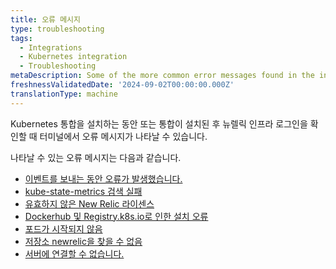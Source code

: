 ```yaml
---
title: 오류 메시지
type: troubleshooting
tags:
  - Integrations
  - Kubernetes integration
  - Troubleshooting
metaDescription: Some of the more common error messages found in the infrastructure agent logs for New Relic Kubernetes integration.
freshnessValidatedDate: '2024-09-02T00:00:00.000Z'
translationType: machine
---
```


Kubernetes 통합을 설치하는 동안 또는 통합이 설치된 후 뉴렐릭 인프라 로그인을 확인할 때 터미널에서 오류 메시지가 나타날 수 있습니다.

나타날 수 있는 오류 메시지는 다음과 같습니다.

* [이벤트를 보내는 동안 오류가 발생했습니다.](/docs/kubernetes-pixie/kubernetes-integration/troubleshooting/common-error-messages/error-sending-events)
* [kube-state-metrics 검색 실패](/docs/kubernetes-pixie/kubernetes-integration/troubleshooting/common-error-messages/failed-discover-kube)
* [유효하지 않은 New Relic 라이센스](/docs/kubernetes-pixie/kubernetes-integration/troubleshooting/common-error-messages/invalid-nr-license)
* [Dockerhub 및 Registry.k8s.io로 인한 설치 오류](/docs/kubernetes-pixie/kubernetes-integration/troubleshooting/common-error-messages/installation-error-dockerhub-registry)
* [포드가 시작되지 않음](/docs/kubernetes-pixie/kubernetes-integration/troubleshooting/common-error-messages/pod-not-starting)
* [저장소 newrelic을 찾을 수 없음](/docs/kubernetes-pixie/kubernetes-integration/troubleshooting/common-error-messages/repo-newrelic-not-found)
* [서버에 연결할 수 없습니다.](/docs/kubernetes-pixie/kubernetes-integration/troubleshooting/common-error-messages/unable-connect-server)